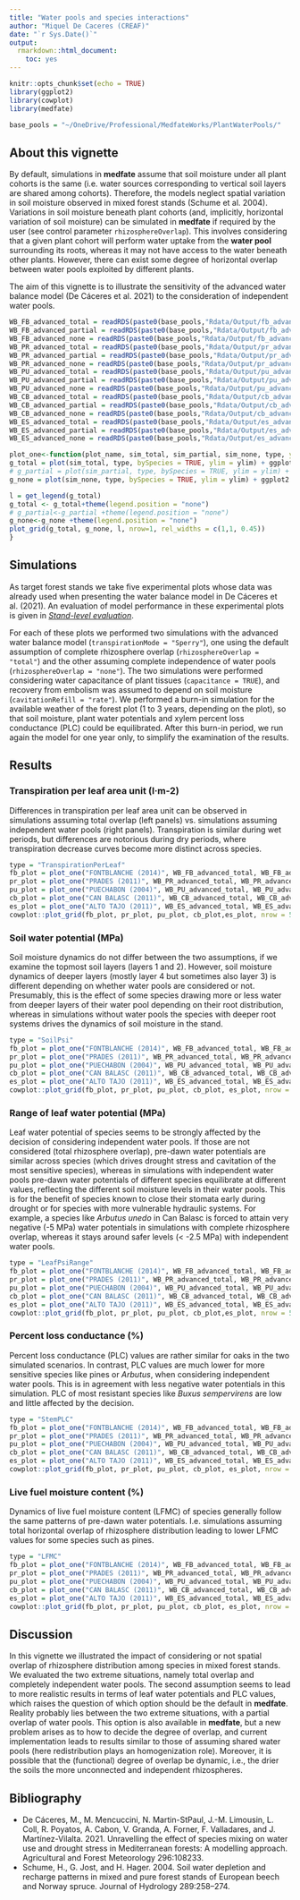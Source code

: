 ```yaml
---
title: "Water pools and species interactions"
author: "Miquel De Caceres (CREAF)"
date: "`r Sys.Date()`"
output:
  rmarkdown::html_document:
    toc: yes
---
```


```r
knitr::opts_chunk$set(echo = TRUE)
library(ggplot2)
library(cowplot)
library(medfate)

base_pools = "~/OneDrive/Professional/MedfateWorks/PlantWaterPools/"
```

## About this vignette

By default, simulations in **medfate** assume that soil moisture under all plant cohorts is the same (i.e. water sources corresponding to vertical soil layers are shared among cohorts). Therefore, the models neglect spatial variation in soil moisture observed in mixed forest stands (Schume et al. 2004). Variations in soil moisture beneath plant cohorts (and, implicitly, horizontal variation of soil moisture) can be simulated in **medfate** if required by the user (see control parameter `rhizosphereOverlap`). This involves considering that a given plant cohort will perform water uptake from the **water pool** surrounding its roots, whereas it may not have access to the water beneath other plants. However, there can exist some degree of horizontal overlap between water pools exploited by different plants.

The aim of this vignette is to illustrate the sensitivity of the advanced water balance model (De Cáceres et al. 2021) to the consideration of independent water pools. 

```r
WB_FB_advanced_total = readRDS(paste0(base_pools,"Rdata/Output/fb_advanced_total.rds"))
WB_FB_advanced_partial = readRDS(paste0(base_pools,"Rdata/Output/fb_advanced_partial.rds"))
WB_FB_advanced_none = readRDS(paste0(base_pools,"Rdata/Output/fb_advanced_none.rds"))
WB_PR_advanced_total = readRDS(paste0(base_pools,"Rdata/Output/pr_advanced_total.rds"))
WB_PR_advanced_partial = readRDS(paste0(base_pools,"Rdata/Output/pr_advanced_partial.rds"))
WB_PR_advanced_none = readRDS(paste0(base_pools,"Rdata/Output/pr_advanced_none.rds"))
WB_PU_advanced_total = readRDS(paste0(base_pools,"Rdata/Output/pu_advanced_total.rds"))
WB_PU_advanced_partial = readRDS(paste0(base_pools,"Rdata/Output/pu_advanced_partial.rds"))
WB_PU_advanced_none = readRDS(paste0(base_pools,"Rdata/Output/pu_advanced_none.rds"))
WB_CB_advanced_total = readRDS(paste0(base_pools,"Rdata/Output/cb_advanced_total.rds"))
WB_CB_advanced_partial = readRDS(paste0(base_pools,"Rdata/Output/cb_advanced_partial.rds"))
WB_CB_advanced_none = readRDS(paste0(base_pools,"Rdata/Output/cb_advanced_none.rds"))
WB_ES_advanced_total = readRDS(paste0(base_pools,"Rdata/Output/es_advanced_total.rds"))
WB_ES_advanced_partial = readRDS(paste0(base_pools,"Rdata/Output/es_advanced_partial.rds"))
WB_ES_advanced_none = readRDS(paste0(base_pools,"Rdata/Output/es_advanced_none.rds"))
```

```r
plot_one<-function(plot_name, sim_total, sim_partial, sim_none, type, ylim = NULL) {
g_total = plot(sim_total, type, bySpecies = TRUE, ylim = ylim) + ggplot2::labs(title= paste0("Total overlap (no pools)"))+ theme(axis.text.x = element_blank(), axis.ticks = element_blank())+ylab(plot_name)
# g_partial = plot(sim_partial, type, bySpecies = TRUE, ylim = ylim) + ggplot2::labs(title= paste0("Partial overlap"))+ theme(axis.text.x = element_blank(), axis.ticks = element_blank())+ylab("")
g_none = plot(sim_none, type, bySpecies = TRUE, ylim = ylim) + ggplot2::labs(title= paste0("No overlap (independent pools)"))+ theme(axis.text.x = element_blank(), axis.ticks = element_blank())+ylab("")

l = get_legend(g_total)
g_total <- g_total+theme(legend.position = "none")
# g_partial<-g_partial +theme(legend.position = "none")
g_none<-g_none +theme(legend.position = "none")
plot_grid(g_total, g_none, l, nrow=1, rel_widths = c(1,1, 0.45))
}
```

## Simulations
As target forest stands we take five experimental plots whose data was already used when presenting the water balance model in De Cáceres et al. (2021). An evaluation of model performance in these experimental plots is given in [*Stand-level evaluation*](https://emf-creaf.github.io/medfate/articles/evaluation/StandLevelEvaluation.html). 

For each of these plots we performed two simulations with the advanced water balance model (`transpirationMode = "Sperry"`), one using the default assumption of complete rhizosphere overlap (`rhizosphereOverlap = "total"`) and the other assuming complete independence of water pools (`rhizosphereOverlap = "none"`). The two simulations were performed considering water capacitance of plant tissues (`capacitance = TRUE`), and recovery from embolism was assumed to depend on soil moisture (`cavitationRefill = "rate"`). We performed a burn-in simulation for the available weather of the forest plot (1 to 3 years, depending on the plot), so that soil moisture, plant water potentials and xylem percent loss conductance (PLC) could be equilibrated. After this burn-in period, we run again the model for one year only, to simplify the examination of the results.


## Results
### Transpiration per leaf area unit (l·m-2)

Differences in transpiration per leaf area unit can be observed in simulations assuming total overlap (left panels) vs. simulations assuming independent water pools (right panels). Transpiration is similar during wet periods, but differences are notorious during dry periods, where transpiration decrease curves become more distinct across species.
```r
type = "TranspirationPerLeaf"
fb_plot = plot_one("FONTBLANCHE (2014)", WB_FB_advanced_total, WB_FB_advanced_partial, WB_FB_advanced_none, type, c(0,2))
pr_plot = plot_one("PRADES (2011)", WB_PR_advanced_total, WB_PR_advanced_partial, WB_PR_advanced_none, type, c(0,2))
pu_plot = plot_one("PUECHABON (2004)", WB_PU_advanced_total, WB_PU_advanced_partial, WB_PU_advanced_none, type, c(0,2))
cb_plot = plot_one("CAN BALASC (2011)", WB_CB_advanced_total, WB_CB_advanced_partial, WB_CB_advanced_none, type,  c(0,2))
es_plot = plot_one("ALTO TAJO (2011)", WB_ES_advanced_total, WB_ES_advanced_partial, WB_ES_advanced_none, type, c(0,2.5))
cowplot::plot_grid(fb_plot, pr_plot, pu_plot, cb_plot,es_plot, nrow = 5)
```


### Soil water potential (MPa)

Soil moisture dynamics do not differ between the two assumptions, if we examine the topmost soil layers (layers 1 and 2). However, soil moisture dynamics of deeper layers (mostly layer 4 but sometimes also layer 3) is different depending on whether water pools are considered or not. Presumably, this is the effect of some species drawing more or less water from deeper layers of their water pool depending on their root distribution, whereas in simulations without water pools the species with deeper root systems drives the dynamics of soil moisture in the stand.
```r
type = "SoilPsi"
fb_plot = plot_one("FONTBLANCHE (2014)", WB_FB_advanced_total, WB_FB_advanced_partial, WB_FB_advanced_none, type, c(-5,0))
pr_plot = plot_one("PRADES (2011)", WB_PR_advanced_total, WB_PR_advanced_partial, WB_PR_advanced_none, type, c(-8,0))
pu_plot = plot_one("PUECHABON (2004)", WB_PU_advanced_total, WB_PU_advanced_partial, WB_PU_advanced_none, type, c(-6,0))
cb_plot = plot_one("CAN BALASC (2011)", WB_CB_advanced_total, WB_CB_advanced_partial, WB_CB_advanced_none, type,  c(-6,0))
es_plot = plot_one("ALTO TAJO (2011)", WB_ES_advanced_total, WB_ES_advanced_partial, WB_ES_advanced_none, type,  c(-6,0))
cowplot::plot_grid(fb_plot, pr_plot, pu_plot, cb_plot, es_plot, nrow = 5)
```


### Range of leaf water potential (MPa)

Leaf water potential of species seems to be strongly affected by the decision of considering  independent water pools. If those are not considered (total rhizosphere overlap), pre-dawn water potentials are similar across species (which drives drought stress and cavitation of the most sensitive species), whereas in simulations with independent water pools pre-dawn water potentials of different species equilibrate at different values, reflecting the different soil moisture levels in their water pools. This is for the benefit of species known to close their stomata early during drought or for species with more vulnerable hydraulic systems. For example, a species like *Arbutus unedo* in Can Balasc is forced to attain very negative (-5 MPa) water potentials in simulations with complete rhizosphere overlap, whereas it stays around safer levels (< -2.5 MPa) with independent water pools.

```r
type = "LeafPsiRange"
fb_plot = plot_one("FONTBLANCHE (2014)", WB_FB_advanced_total, WB_FB_advanced_partial, WB_FB_advanced_none, type)
pr_plot = plot_one("PRADES (2011)", WB_PR_advanced_total, WB_PR_advanced_partial, WB_PR_advanced_none, type)
pu_plot = plot_one("PUECHABON (2004)", WB_PU_advanced_total, WB_PU_advanced_partial, WB_PU_advanced_none, type)
cb_plot = plot_one("CAN BALASC (2011)", WB_CB_advanced_total, WB_CB_advanced_partial, WB_CB_advanced_none, type)
es_plot = plot_one("ALTO TAJO (2011)", WB_ES_advanced_total, WB_ES_advanced_partial, WB_ES_advanced_none, type)
cowplot::plot_grid(fb_plot, pr_plot, pu_plot, cb_plot,es_plot, nrow = 5)
```

### Percent loss conductance (%)

Percent loss conductance (PLC) values are rather similar for oaks in the two simulated scenarios. In contrast, PLC values are much lower for more sensitive species like pines or *Arbutus*, when considering independent water pools. This is in agreement with less negative water potentials in this simulation. PLC of most resistant species like *Buxus sempervirens* are low and little affected by the decision.

```r
type = "StemPLC"
fb_plot = plot_one("FONTBLANCHE (2014)", WB_FB_advanced_total, WB_FB_advanced_partial, WB_FB_advanced_none, type, c(0,100))
pr_plot = plot_one("PRADES (2011)", WB_PR_advanced_total, WB_PR_advanced_partial, WB_PR_advanced_none, type, c(0,100))
pu_plot = plot_one("PUECHABON (2004)", WB_PU_advanced_total, WB_PU_advanced_partial, WB_PU_advanced_none, type, c(0,100))
cb_plot = plot_one("CAN BALASC (2011)", WB_CB_advanced_total, WB_CB_advanced_partial, WB_CB_advanced_none, type, c(0,100))
es_plot = plot_one("ALTO TAJO (2011)", WB_ES_advanced_total, WB_ES_advanced_partial, WB_ES_advanced_none, type, c(0,100))
cowplot::plot_grid(fb_plot, pr_plot, pu_plot, cb_plot, es_plot, nrow = 5)
```

### Live fuel moisture content (%)

Dynamics of live fuel moisture content (LFMC) of species generally follow the same patterns of pre-dawn water potentials. I.e. simulations assuming total horizontal overlap of rhizosphere distribution leading to lower LFMC values for some species such as pines.

```r
type = "LFMC"
fb_plot = plot_one("FONTBLANCHE (2014)", WB_FB_advanced_total, WB_FB_advanced_partial, WB_FB_advanced_none, type, c(0,130))
pr_plot = plot_one("PRADES (2011)", WB_PR_advanced_total, WB_PR_advanced_partial, WB_PR_advanced_none, type, c(0,160))
pu_plot = plot_one("PUECHABON (2004)", WB_PU_advanced_total, WB_PU_advanced_partial, WB_PU_advanced_none, type, c(0,130))
cb_plot = plot_one("CAN BALASC (2011)", WB_CB_advanced_total, WB_CB_advanced_partial, WB_CB_advanced_none, type, c(0,145))
es_plot = plot_one("ALTO TAJO (2011)", WB_ES_advanced_total, WB_ES_advanced_partial, WB_ES_advanced_none, type, c(0,240))
cowplot::plot_grid(fb_plot, pr_plot, pu_plot, cb_plot, es_plot, nrow = 5)
```

## Discussion

In this vignette we illustrated the impact of considering or not spatial overlap of rhizosphere distribution among species in mixed forest stands. We evaluated the two extreme situations, namely total overlap and completely independent water pools. The second assumption seems to lead to more realistic results in terms of leaf water potentials and PLC values, which raises the question of which option should be the default in **medfate**. Reality probably lies between the two extreme situations, with a partial overlap of water pools. This option is also available in **medfate**, but a new problem arises as to how to decide the degree of overlap, and current implementation leads to results similar to those of assuming shared water pools (here redistribution plays an homogenization role). Moreover, it is possible that the (functional) degree of overlap be dynamic, i.e., the drier the soils the more unconnected and independent rhizospheres.

## Bibliography

+ De Cáceres, M., M. Mencuccini, N. Martin-StPaul, J.-M. Limousin, L. Coll, R. Poyatos, A. Cabon, V. Granda, A. Forner, F. Valladares, and J. Martínez-Vilalta. 2021. Unravelling the effect of species mixing on water use and drought stress in Mediterranean forests: A modelling approach. Agricultural and Forest Meteorology 296:108233.
+ Schume, H., G. Jost, and H. Hager. 2004. Soil water depletion and recharge patterns in mixed and pure forest stands of European beech and Norway spruce. Journal of Hydrology 289:258–274.